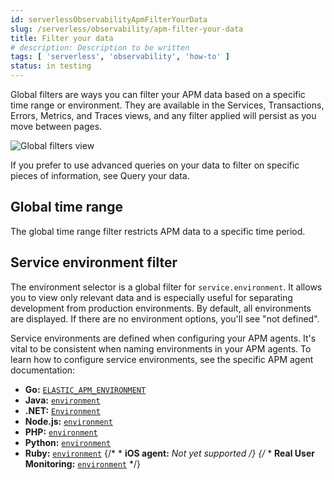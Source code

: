 ```yaml
---
id: serverlessObservabilityApmFilterYourData
slug: /serverless/observability/apm-filter-your-data
title: Filter your data
# description: Description to be written
tags: [ 'serverless', 'observability', 'how-to' ]
status: in testing
---
```


<DocBadge template="technical preview" />
Global filters are ways you can filter your APM data based on a specific
time range or environment. They are available in the Services, Transactions, Errors,
Metrics, and Traces views, and any filter applied will persist as you move between pages.

![Global filters view](images/filters/global-filters.png)

<DocCallOut title="Note">

If you prefer to use advanced queries on your data to filter on specific pieces
of information, see <DocLink id="serverlessObservabilityApmQueryYourData">Query your data</DocLink>.

</DocCallOut>

## Global time range

The global time range filter restricts APM data to a specific time period.

## Service environment filter

The environment selector is a global filter for `service.environment`.
It allows you to view only relevant data and is especially useful for separating development from production environments.
By default, all environments are displayed. If there are no environment options, you'll see "not defined".

Service environments are defined when configuring your APM agents.
It's vital to be consistent when naming environments in your APM agents.
To learn how to configure service environments, see the specific APM agent documentation:

* **Go:** [`ELASTIC_APM_ENVIRONMENT`](((apm-go-ref))/configuration.html#config-environment)
* **Java:** [`environment`](((apm-java-ref))/config-core.html#config-environment)
* **.NET:** [`Environment`](((apm-dotnet-ref))/config-core.html#config-environment)
* **Node.js:** [`environment`](((apm-node-ref))/configuration.html#environment)
* **PHP:** [`environment`](((apm-php-ref))/configuration-reference.html#config-environment)
* **Python:** [`environment`](((apm-py-ref))/configuration.html#config-environment)
* **Ruby:** [`environment`](((apm-ruby-ref))/configuration.html#config-environment)
{/* * **iOS agent:** _Not yet supported_ */}
{/* * **Real User Monitoring:** [`environment`](((apm-rum-ref))/configuration.html#environment) */}

